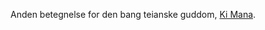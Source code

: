 {{title:Den Store Drage}}
{{author:Laura Holmegaard}}
{{timestamp:2010-01-13T12:35:04Z}}
{{copyright:Den Store Drage}}
Anden betegnelse for den bang teianske guddom, [[Ki Mana]].